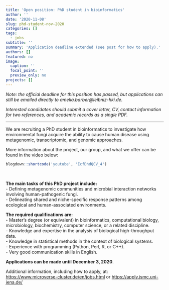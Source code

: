```yaml
---
title: 'Open position: PhD student in bioinformatics'
author: ''
date: '2020-11-08'
slug: phd-student-nov-2020
categories: []
tags:
  - jobs
subtitle: ''
summary: 'Application deadline extended (see post for how to apply).'
authors: []
featured: no
image:
  caption: ''
  focal_point: ''
  preview_only: no
projects: []
---
```


*Note: the official deadline for this position has passed, but applications can still be emailed directly to amelia.barber@leibniz-hki.de.* 

*Interested candidates should submit a cover letter, CV, contact information for two references, and academic records as a single PDF.* 

***

We are recruiting a PhD student in bioinformatics to investigate how environmental fungi acquire the ability to cause human disease using metagenomic, transcriptomic, and genomic approaches.

More information about the project, our group, and what we offer can be found in the video below:

```r
blogdown::shortcode('youtube', 'EcfDhdQCV_4')
```
<br>

**The main tasks of this PhD project include:**  
- Defining metagenomic communities and microbial interaction networks involving human-pathogenic
fungi.  
- Delineating shared and niche-specific response patterns among ecological and human-associated environments.  


**The required qualifications are:**  
- Master’s degree (or equivalent) in bioinformatics, computational biology, microbiology, biochemistry,
computer science, or a related discipline.  
- Knowledge and expertise in the analysis of biological high-throughput data.  
- Knowledge in statistical methods in the context of biological systems.  
- Experience with programming (Python, Perl, R, or C++).  
- Very good communication skills in English.  

**Applications can be made until December 3, 2020**.  

Additional information, including how to apply, at:<br>
<https://www.microverse-cluster.de/en/jobs.html> or <https://apply.jsmc.uni-jena.de/>
<br>